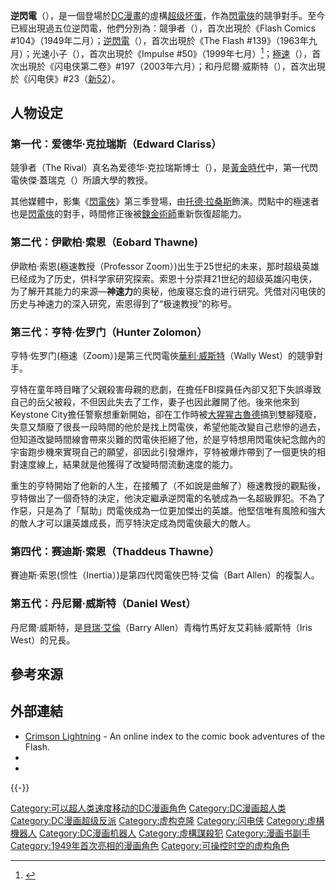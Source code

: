 '''逆閃電'''（{{lang-en|'''Reverse-Flash'''}}），是一個登場於[[DC漫畫|DC漫畫]]的虛構[[超级坏蛋|超级坏蛋]]，作為[[閃電俠|閃電俠]]的競爭對手。至今已經出現過五位逆閃電，他們分別為：競爭者（{{lang|en|The Rival}}），首次出現於《Flash Comics #104》（1949年二月）；[[逆閃電|逆閃電]]（{{lang|en|Reverse Flash}}），首次出現於《The Flash #139》（1963年九月）；光速小子（{{lang|en|Inertia}}），首次出現於《Impulse #50》（1999年七月）<ref>{{cite web|author=|url=http://www.comicbloc.com/forums/showthread.php?t=31402&page=4|title=Inertia . . . ! - Page 4 - The Comic Bloc Forums|publisher=Comicbloc.com|date=|accessdate=2011-04-25|deadurl=yes|archiveurl=https://web.archive.org/web/20110718114953/http://www.comicbloc.com/forums/showthread.php?t=31402&page=4|archivedate=2011-07-18}}</ref>；[[極速_(漫畫)|極速]]（{{lang|en|Zoom}}），首次出現於《闪电侠第二卷》#197（2003年六月）；和丹尼爾·威斯特（{{lang|en|Daniel West}}），首次出現於《闪电侠》#23（[[新52|新52]]）。

== 人物设定 ==
=== 第一代：爱德华·克拉瑞斯（Edward Clariss） ===
競爭者（The Rival）真名為爱德华·克拉瑞斯博士（{{lang|en|Dr. Edward Clariss}}），是[[漫畫的黃金時代|黃金時代]]中，第一代閃電俠傑·蓋瑞克（{{lang|en|Jay Garrick}}）所讀大學的教授。

其他媒體中，影集《[[閃電俠_(2014年電視劇)|閃電俠]]》第三季登場，由[[托德·拉桑斯|托德·拉桑斯]]飾演。閃點中的極速者也是[[華利·威斯特|閃電俠]]的對手，時間修正後被[[鍊金術師_(漫畫)|鍊金術師]]重新恢復超能力。

===第二代：伊歐柏·索恩（Eobard Thawne)===
{{MAIN|艾爾伯德·斯旺}}
伊歐柏·索恩(極速教授（Professor Zoom）)出生于25世纪的未来，那时超级英雄已经成为了历史，供科学家研究探索。索恩十分崇拜21世纪的超级英雄闪电侠，为了解开其能力的来源—'''神速力'''的奥秘，他废寝忘食的进行研究。凭借对闪电侠的历史与神速力的深入研究，索恩得到了“极速教授”的称号。

=== 第三代：亨特·佐罗门（Hunter Zolomon） ===
{{main|亨特·佐羅門}}
亨特·佐罗门(極速（Zoom）)是第三代閃電俠[[華利·威斯特|華利·威斯特]]（Wally West）的競爭對手。

亨特在童年時目睹了父親殺害母親的悲劇，在擔任FBI探員任內卻又犯下失誤導致自己的岳父被殺，不但因此失去了工作，妻子也因此離開了他。後來他來到Keystone City擔任警察想重新開始，卻在工作時被[[大猩猩古魯德|大猩猩古魯德]]搞到雙腳殘廢，失意又頹廢了很長一段時間的他於是找上閃電俠，希望他能改變自己悲慘的過去，但知道改變時間線會帶來災難的閃電俠拒絕了他，於是亨特想用閃電俠紀念館內的宇宙跑步機來實現自己的願望，卻因此引發爆炸，亨特被爆炸帶到了一個更快的相對速度線上，結果就是他獲得了改變時間流動速度的能力。

重生的亨特開始了他新的人生，在接觸了（不如說是曲解了）極速教授的觀點後，亨特做出了一個奇特的決定，他決定繼承逆閃電的名號成為一名超級罪犯。不為了作惡，只是為了「幫助」閃電俠成為一位更加傑出的英雄。他堅信唯有風險和強大的敵人才可以讓英雄成長，而亨特決定成為閃電俠最大的敵人。

=== 第四代：赛迪斯·索恩（Thaddeus Thawne） ===
賽迪斯·索恩(惯性（Inertia）)是第四代閃電俠巴特·艾倫（Bart Allen）的複製人。

=== 第五代：丹尼爾·威斯特（Daniel West） ===
丹尼爾·威斯特，是[[貝瑞·艾倫|貝瑞·艾倫]]（Barry Allen）青梅竹馬好友艾莉絲·威斯特（Iris West）的兄長。

== 參考來源 ==
{{reflist}}

== 外部連結 ==
* [http://www.fourthhorsemanpress.com/Flash/ Crimson Lightning] - An online index to the comic book adventures of the Flash.
* {{IMDb title|id=0275137|title=Justice League Unlimited}}
* {{IMDb title|id=0098798|title=The Flash}}

{{-}}
{{閃電俠}}
{{DEFAULTSORT:Reverse-Flash}}

[[Category:可以超人类速度移动的DC漫画角色|Category:可以超人类速度移动的DC漫画角色]]
[[Category:DC漫画超人类|Category:DC漫画超人类]]
[[Category:DC漫画超级反派|Category:DC漫画超级反派]]
[[Category:虚构克隆|Category:虚构克隆]]
[[Category:闪电侠|Category:闪电侠]]
[[Category:虛構機器人|Category:虛構機器人]]
[[Category:DC漫画机器人|Category:DC漫画机器人]]
[[Category:虛構謀殺犯|Category:虛構謀殺犯]]
[[Category:漫画书副手|Category:漫画书副手]]
[[Category:1949年首次亮相的漫画角色|Category:1949年首次亮相的漫画角色]]
[[Category:可操控时空的虚构角色|Category:可操控时空的虚构角色]]